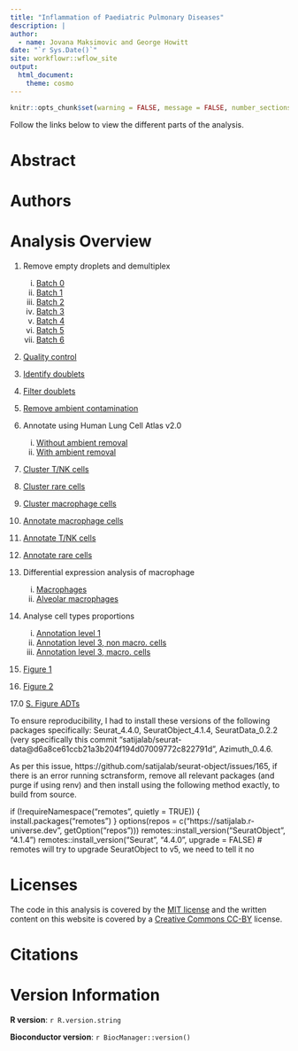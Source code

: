 ```yaml
---
title: "Inflammation of Paediatric Pulmonary Diseases"
description: |
author:
  - name: Jovana Maksimovic and George Howitt
date: "`r Sys.Date()`"
site: workflowr::wflow_site
output:
  html_document: 
    theme: cosmo
---
```


```r
knitr::opts_chunk$set(warning = FALSE, message = FALSE, number_sections = FALSE)
```

Follow the links below to view the different parts of the analysis. 


# Abstract {-}

# Authors {-}
 
# Analysis Overview {-}

1. Remove empty droplets and demultiplex
    i) [Batch 0](01.0_preprocess_batch0.html)
    ii) [Batch 1](01.1_preprocess_batch1.html)
    iii) [Batch 2](01.2_preprocess_batch2.html)
    iv) [Batch 3](01.3_preprocess_batch3.html)
    v) [Batch 4](01.4_preprocess_batch4.html)
    vi) [Batch 5](01.5_preprocess_batch5.html)
    vii) [Batch 6](01.6_preprocess_batch6.html)

2. [Quality control](02.0_quality_control.html)

3. [Identify doublets](03.0_identify_doublets.html)

4. [Filter doublets](04.0_filter_doublets.html)

5. [Remove ambient contamination](05.0_remove_ambient.html)

6. Annotate using Human Lung Cell Atlas v2.0
    i)    [Without ambient removal](06.0_azimuth_annotation.html)
    ii)    [With ambient removal](06.1_azimuth_annotation_decontx.html)

7. [Cluster T/NK cells](07.1_integrate_cluster_t_cells_decontx.html)

8. [Cluster rare cells](08.1_integrate_cluster_other_cells_decontx.html)

9. [Cluster macrophage cells](09.0_integrate_cluster_macro_cells.html)

10. [Annotate macrophage cells](10.0_manual_annotations_macro_cells.html) 

11. [Annotate T/NK cells](11.0_manual_annotations_t_cells_decontx.html)  

12. [Annotate rare cells](12.0_manual_annotations_other_cells.html) 

<!-- 13. Differential expression analysis within macrophage sub-types -->
<!--     i)    [Alveolar macro. CF modifiers & severity](13.0_DGE_analysis_macro-alveolar_cells_CF-only-samples.html)  -->
<!--     ii)    [Alveolar macro. CF$\pm$modifiers vs non-CF control](13.1_DGE_analysis_macro-alveolar_cells_CF-vs-control-samples.html) -->
<!--     iii)    [Monocyte-derived macro. CF modifiers & severity](13.2_DGE_analysis_macro-monocyte-derived_CF-only-samples.html)  -->
<!--     iv)    [Monocyte-derived macro. CF$\pm$modifiers vs non-CF control](13.3_DGE_analysis_macro-monocyte-derived_CF-vs-control-samples.html) -->
<!--     v)    [Macro. CCL CF modifiers & severity](13.4_DGE_analysis_macro-CCL_CF-only-samples.html)  -->
<!--     vi)    [Macro. CCL CF$\pm$modifiers vs non-CF control](13.5_DGE_analysis_macro-CCL_CF-vs-control-samples.html)  -->
<!--     vii)    [Macro. IFI27 CF modifiers & severity](13.6_DGE_analysis_macro-IFI27_CF-only-samples.html)  -->
<!--     vii)    [Macro. IFI27 CF$\pm$modifiers vs non-CF control](13.7_DGE_analysis_macro-IFI27_CF-vs-control-samples.html)  -->
<!--     ix)    [Macro. lipid CF modifiers & severity](13.8_DGE_analysis_macro-lipid_CF-only-samples.html)  -->
<!--     x)    [Macro. lipid CF$\pm$modifiers vs non-CF control](13.9_DGE_analysis_macro-lipid_CF-vs-control-samples.html) -->
<!--     xi)    [Macro. APOC2+ CF modifiers & severity](13.10_DGE_analysis_macro-APOC2+_CF-only-samples.html)  -->
<!--     xii)    [Macro. APOC2+ CF$\pm$modifiers vs non-CF control](13.11_DGE_analysis_macro-APOC2+_CF-vs-control-samples.html) -->
<!--     xiii)    [Macro. proliferating CF modifiers & severity](13.12_DGE_analysis_macro-proliferating_CF-only-samples.html)  -->
<!--     xiv)    [Macro. proliferating CF$\pm$modifiers vs non-CF control](13.13_DGE_analysis_macro-proliferating_CF-vs-control-samples.html) -->
13. Differential expression analysis of macrophage
    i) [Macrophages](13.0_DGE_analysis_macrophages.html)
    ii) [Alveolar macrophages](13.1_DGE_analysis_macro-alveolar.html)


14. Analyse cell types proportions
    i)    [Annotation level 1](14.0_proportions_analysis_ann_level_1.html) 
    ii)    [Annotation level 3, non macro. cells](14.1_proportions_analysis_ann_level_3_non-macrophages.html)
    iii)    [Annotation level 3, macro. cells](14.2_proportions_analysis_ann_level_3_macrophages.html) 


15. [Figure 1](15.0_Figure_1.html)


16. [Figure 2](16.0_Figure_2.html)


17.0 [S. Figure ADTs](17.0_Supplementary_Figure_ADTs.html)    

    
To ensure reproducibility, I had to install these versions of the following packages specifically: Seurat_4.4.0,  SeuratObject_4.1.4, SeuratData_0.2.2 (very specifically this commit "satijalab/seurat-data@d6a8ce61ccb21a3b204f194d07009772c822791d", Azimuth_0.4.6.

As per this issue, https://github.com/satijalab/seurat-object/issues/165, if there is an error running sctransform, remove all relevant packages (and purge if using renv) and then install using the following method exactly, to build from source.

if (!requireNamespace("remotes", quietly = TRUE)) {
  install.packages("remotes")
}
options(repos = c("https://satijalab.r-universe.dev", getOption("repos")))
remotes::install_version("SeuratObject", "4.1.4")
remotes::install_version("Seurat", "4.4.0", upgrade = FALSE) # remotes will try to upgrade SeuratObject to v5, we need to tell it no


# Licenses {-}

The code in this analysis is covered by the [MIT license][mit] and the written
content on this website is covered by a [Creative Commons CC-BY][cc] license.


# Citations {-}



# Version Information  {-}

**R version**: `r R.version.string`

**Bioconductor version**: `r BiocManager::version()`


[mit]: https://choosealicense.com/licenses/mit/ "MIT License"
[cc]: https://choosealicense.com/licenses/cc-by-4.0/ "CC-BY License"

